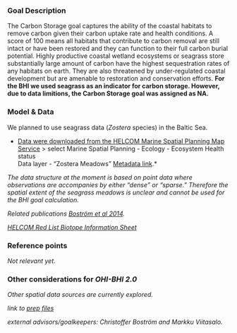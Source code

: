 ### Goal Description

The Carbon Storage goal captures the ability of the coastal habitats to remove carbon given their carbon uptake rate and health conditions. A score of 100 means all habitats that contribute to carbon removal are still intact or have been restored and they can function to their full carbon burial potential. Highly productive coastal wetland ecosystems or seagrass store substantially large amount of carbon have the highest sequestration rates of any habitats on earth. They are also threatened by under-regulated coastal development but are amenable to restoration and conservation efforts. **For the BHI we used seagrass as an indicator for carbon storage. However, due to data limitions, the Carbon Storage goal was assigned as NA.**   


### Model & Data

We planned to use seagrass data (*Zostera* species) in the Baltic Sea. 

- [Data were downloaded from the HELCOM Marine Spatial Planning Map Service](http://maps.helcom.fi/website/msp/index.html) > select Marine Spatial Planning - Ecology - Ecosystem Health status  
Data layer - "Zostera Meadows" [Metadata link](http://maps.helcom.fi/website/getMetadata/htm/All/Zostera%20meadows.htm).*  

*The data structure at the moment is based on point data where observations are accompanies by either "dense" or "sparse." Therefore the spatial extent of the seagrass meadows is unclear and cannot be used for the BHI goal calculation.* 

*Related publications
[Boström et al 2014](http://onlinelibrary.wiley.com/doi/10.1002/aqc.2424/abstract).*  

*[HELCOM Red List Biotope Information Sheet](http://helcom.fi/Red%20List%20of%20biotopes%20habitats%20and%20biotope%20complexe/HELCOM%20Red%20List%20AA.H1B7,%20AA.I1B7,%20AA.J1B7,%20AA.M1B7.pdf)*  


### Reference points

*Not relevant yet.*


### Other considerations for _OHI-BHI 2.0_
*Other spatial data sources are currently explored.* 

*link to [prep files](https://github.com/OHI-Science/bhi/blob/draft/baltic2015/prep/CS/cs_prep.md)*

*external advisors/goalkeepers: Christoffer Boström and Markku Viitasalo.*

